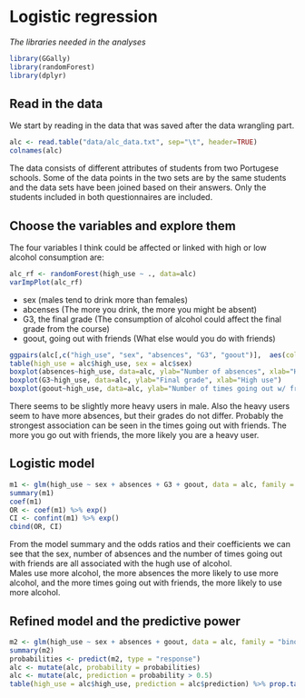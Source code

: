 # Logistic regression

_The libraries needed in the analyses_
```r
library(GGally)
library(randomForest)
library(dplyr)
```

## Read in the data
We start by reading in the data that was saved after the data wrangling part.

```r
alc <- read.table("data/alc_data.txt", sep="\t", header=TRUE)
colnames(alc)
```

The data consists of different attributes of students from two Portugese schools. Some of the data points in the two sets are by the same students and the data sets have been joined based on their answers. Only the students included in both questionnaires are included. 

## Choose the variables and explore them 
The four variables I think could be affected or linked with high or low alcohol consumption are:  

```r
alc_rf <- randomForest(high_use ~ ., data=alc)
varImpPlot(alc_rf)
```
  
* sex (males tend to drink more than females) 
* abcenses (The more you drink, the more you might be absent)
* G3, the final grade (The consumption of alcohol could affect the final grade from the course)
* goout, going out with friends (What else would you do with friends)
```r
ggpairs(alc[,c("high_use", "sex", "absences", "G3", "goout")],  aes(col=high_use, alpha=0.3), lower = list(combo = wrap("facethist", bins = 20)))
table(high_use = alc$high_use, sex = alc$sex)
boxplot(absences~high_use, data=alc, ylab="Number of absences", xlab="High use")
boxplot(G3~high_use, data=alc, ylab="Final grade", xlab="High use")
boxplot(goout~high_use, data=alc, ylab="Number of times going out w/ friends", xlab="High use")
```

There seems to be slightly more heavy users in male. Also the heavy users seem to have more absences, but their grades do not differ. Probably the strongest association can be seen in the times going out with friends. The more you go out with friends, the more likely you are a heavy user. 

## Logistic model

```r
m1 <- glm(high_use ~ sex + absences + G3 + goout, data = alc, family = "binomial")
summary(m1)
coef(m1)
OR <- coef(m1) %>% exp()
CI <- confint(m1) %>% exp()
cbind(OR, CI)
```

From the model summary and the odds ratios and their coefficients we can see that the sex, number of absences and the number of times going out with friends are all associated with the hugh use of alcohol.  
Males use more alcohol, the more absences the more likely to use more alcohol, and the more times going out with friends, the more likely to use more alcohol. 

## Refined model and the predictive power 

```r
m2 <- glm(high_use ~ sex + absences + goout, data = alc, family = "binomial")
summary(m2)
probabilities <- predict(m2, type = "response")
alc <- mutate(alc, probability = probabilities)
alc <- mutate(alc, prediction = probability > 0.5)
table(high_use = alc$high_use, prediction = alc$prediction) %>% prop.table() %>% addmargins()
```
